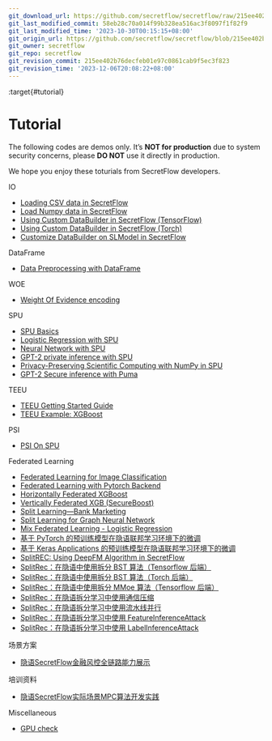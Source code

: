 ```yaml
---
git_download_url: https://github.com/secretflow/secretflow/raw/215ee402b76decfeb01e97c0861cab9f5ec3f823/docs/tutorial/index.rst
git_last_modified_commit: 58eb28c70a014f99b328ea516ac3f8097f1f82f9
git_last_modified_time: '2023-10-30T00:15:15+08:00'
git_origin_url: https://github.com/secretflow/secretflow/blob/215ee402b76decfeb01e97c0861cab9f5ec3f823/docs/tutorial/index.rst
git_owner: secretflow
git_repo: secretflow
git_revision_commit: 215ee402b76decfeb01e97c0861cab9f5ec3f823
git_revision_time: '2023-12-06T20:08:22+08:00'
---
```


:target{#tutorial}

# <Target id="id1" />Tutorial

<Container type="warning">
  The following codes are demos only. It’s <strong>NOT for production</strong> due to system security concerns,
  please <strong>DO NOT</strong> use it directly in production.
</Container>

We hope you enjoy these toturials from SecretFlow developers.

<TableOfContents>


  <p className="caption">
    IO
  </p>

  - [Loading CSV data in SecretFlow](FedDataFrameDataLoader.mdx)
  - [Load Numpy data in SecretFlow](FedNdarrayDataLoader.mdx)
  - [Using Custom DataBuilder in SecretFlow (TensorFlow)](CustomDataLoaderTF.mdx)
  - [Using Custom DataBuilder in SecretFlow (Torch)](CustomDataLoaderTorch.mdx)
  - [Customize DataBuilder on SLModel in SecretFlow](CustomDataLoaderOnSL.mdx)
</TableOfContents>

<TableOfContents>


  <p className="caption">
    DataFrame
  </p>

  - [Data Preprocessing with DataFrame](data_preprocessing_with_data_frame.mdx)
</TableOfContents>

<TableOfContents>


  <p className="caption">
    WOE
  </p>

  - [Weight Of Evidence encoding](WeightOfEvidenceEncoding.mdx)
</TableOfContents>

<TableOfContents>


  <p className="caption">
    SPU
  </p>

  - [SPU Basics](spu_basics.mdx)
  - [Logistic Regression with SPU](lr_with_spu.mdx)
  - [Neural Network with SPU](nn_with_spu.mdx)
  - [GPT-2 private inference with SPU](gpt2_with_spu.mdx)
  - [Privacy-Preserving Scientific Computing with NumPy in SPU](numpy_with_spu.mdx)
  - [GPT-2 Secure inference with Puma](gpt2_with_puma.mdx)
</TableOfContents>

<TableOfContents>


  <p className="caption">
    TEEU
  </p>

  - [TEEU Getting Started Guide](teeu.mdx)
  - [TEEU Example: XGBoost](teeu_xgboost.mdx)
</TableOfContents>

<TableOfContents>


  <p className="caption">
    PSI
  </p>

  - [PSI On SPU](PSI_On_SPU.mdx)
</TableOfContents>

<TableOfContents>


  <p className="caption">
    Federated Learning
  </p>

  - [Federated Learning for Image Classification](Federate_Learning_for_Image_Classification.mdx)
  - [Federated Learning with Pytorch Backend](Federated_Learning_with_Pytorch_backend.mdx)
  - [Horizontally Federated XGBoost](Federated_Xgboost.mdx)
  - [Vertically Federated XGB (SecureBoost)](SecureBoost.mdx)
  - [Split Learning—Bank Marketing](Split_Learning_for_bank_marketing.mdx)
  - [Split Learning for Graph Neural Network](split_learning_gnn.mdx)
  - [Mix Federated Learning - Logistic Regression](mix_lr.mdx)
  - [基于 PyTorch 的预训练模型在隐语联邦学习环境下的微调](Pytorch-finetune-alexnet.mdx)
  - [基于 Keras Applications 的预训练模型在隐语联邦学习环境下的微调](tensorflow-finetune-inception-v3.mdx)
  - [SplitREC: Using DeepFM Algorithm in SecretFlow](../user_guide/federated_learning/vertical_federated_learning/SplitRec/effectiveness/sl_rec_deepfm.mdx)
  - [SplitRec：在隐语中使用拆分 BST 算法（Tensorflow 后端）](../user_guide/federated_learning/vertical_federated_learning/SplitRec/effectiveness/BST_TF.mdx)
  - [SplitRec：在隐语中使用拆分 BST 算法（Torch 后端）](../user_guide/federated_learning/vertical_federated_learning/SplitRec/effectiveness/BST_Torch.mdx)
  - [SplitRec：在隐语中使用拆分 MMoe 算法（Tensorflow 后端）](../user_guide/federated_learning/vertical_federated_learning/SplitRec/effectiveness/mmoe_tf.mdx)
  - [SplitRec：在隐语拆分学习中使用通信压缩](../user_guide/federated_learning/vertical_federated_learning/SplitRec/efficiency/sl_compressor.mdx)
  - [SplitRec：在隐语拆分学习中使用流水线并行](../user_guide/federated_learning/vertical_federated_learning/SplitRec/efficiency/sl_pipeline.mdx)
  - [SplitRec：在隐语拆分学习中使用 FeatureInferenceAttack](../user_guide/federated_learning/vertical_federated_learning/SplitRec/security/feature_inference_attack.mdx)
  - [SplitRec：在隐语拆分学习中使用 LabelInferenceAttack](../user_guide/federated_learning/vertical_federated_learning/SplitRec/security/label_inference_attack.mdx)
</TableOfContents>

<TableOfContents>


  <p className="caption">
    场景方案
  </p>

  - [隐语SecretFlow金融风控全链路能力展示](risk_control_scenario.mdx)
</TableOfContents>

<TableOfContents>


  <p className="caption">
    培训资料
  </p>

  - [隐语SecretFlow实际场景MPC算法开发实践](practical_case_walkthrough_using_sf_with_spu.mdx)
</TableOfContents>

<TableOfContents>


  <p className="caption">
    Miscellaneous
  </p>

  - [GPU check](GPU_check.mdx)
</TableOfContents>
